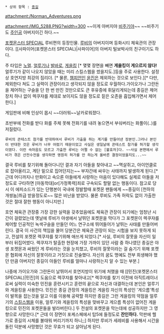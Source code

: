  * 상위 항목 : [[종길]]

attachment:/Norman_Adventures.png

attachment:/IMG_5288.PNG?width=300
~~이게 아버지야 [[비주기(포켓몬스터 SPECIAL)|비주기]]야~~ ~~비주기도 [[실버(포켓몬스터 SPECIAL)|주인공]] 아버지이긴 하다.~~

[[포켓몬스터 SPECIAL]] 루비편의 등장인물.
[[루비(포켓몬스터 SPECIAL)|루비]]의 아버지이며 등화시티 체육관의 관장이다. [[사파이어(포켓몬스터 SPECIAL)|사파이어]의 아버지 털보박사의 친구이기도 하다.

주 타입은 [[노멀]]. [[얼루기]]나 [[발바로]], [[게을킹]] [* 몇몇 장면을 빼면 '''게을킹이 게으르지 않다!''' 얼루기가 같이 나오지 않았을 때는 미리 스킬스웹을 썼을지도.]등을 주로 사용한다. 설정상 호연지방 최강의 짐리더. [* 물론, [[챔피언]]인 [[윤진]]은 제외하는 것으로 보인다.][* 다만, 제외한다 쳐도 그 실력이 관장이라고 생각되지 않을 정도로 우월하다.가이오가나 그란돈을 제어하는 구슬을 단 한 번 만진 것만으로도 큰 후유증에 휘달리게되는데 종길은 제어장치 하나 없이 렉쿠쟈를 제대로 보이지도 않을 정도로 짙은 오존을 흡입해가면서 제어한다.]

게임판에 비해 인상이 몹시 ~~더러워~~날카로워졌다.

초반부에 전화를 받다 화를 주체 못해 전화기를 내려 놓으면서 부숴버리는 화풀이(..)를 저질렀다.

 루비의 콘테스트 참가를 반대하여서 루비가 가출을 하는 계기를 만들어낸 장본인.그러나 본인이 반대한 것은 루비가 너무 어렸기 때문이었고 사실은 생일날에 콘테스트 참가를 허가할 생각이였다. 이런 속마음도 모르고 가출한 루비는 어쩔 수 없는 [불효자]다. ~~사실 본편에서 루비가 겪은 산전수전을 생각하면 영원히 허가를 안 하는게 올바른 결정이었을지도...~~

결국 루비를 찾기위해 돌아다니던 결과 자기 아들을 찾아내고 ~~멱살쥐고, 아이언클로로 잡아올리고, 계단 밑으로 집어던지는~~ 부자간에 싸우는 사태까지 발생하게 된다.[* 근데 어디까지나 만화이고 속으론 아들에게 사랑하는 마음이 있다해도 실제로 아들을 저 정도로 구타하면 [아동학대]or[가정폭력]죄로 구속되도 할말 없는 행동이다. 참고로 당시 이 에피소드가 있는 단행본이 국내에 정발할때 포켓몬 팬들에게 ~~종길이 [천하의 개쌍놈]취급 받을정도로~~ 많은 비난을 받았다. 물론 루비도 가족 허락도 없이 가출한 것은 절대 잘한 행동이 아니지만.]  

호연 체육관 관장중 가장 강한 실력을 갖추었음에도 체육관 관장이 되기에는 엄청난 시간이 걸렸었는데 옛날에 루비가 야생에서 날뛰던 포켓몬을 막다가 그 포켓몬이 렉쿠쟈를 제어할 인공적인 녹색구슬을 만들던 어느 연구소에 뛰어들어가 날뛰는 사태를 만들어버린다. 결국 이 사건의 책임을 물어 당분간은 체육관 관장이 되는 시험을 보지 못하게 되고, 전설의 포켓몬 렉쿠쟈를 찾기위해 애쓰게 되었다.[* 사실, 루비의 잘못을 자신이 일부러 뒤집어썼다. 렉쿠쟈가 탈출한 현장에 가장 가까이 있던 사람 중 하나였던 종길은 야생 포켓몬과 싸웠던 게 루비라는 것을 눈치챘고, 루비의 잘못이라는 걸 숨기기 위해 포켓몬 협회에 자신의 잘못이라고 거짓으로 진술했다. 자신의 꿈도 명예도 전부 희생해야 했던 만큼 아버지인 종길이 아들인 루비를 얼마나 사랑하는지 알 수 있는 부분.]

나중에 가이오가와 그란돈이 날뛰어서 호연지방이 위기에 처했을 때 [[민진(포켓몬스터 SPECIAL)|민진]의 도움으로 렉쿠쟈를 찾아내고[* 렉쿠쟈를 찾기 이전에 아직트레이너로써 실력이 미숙한 민진을 훈련시키고 훈련의 끝으로 자신과 대결하는데 본인은 얼루기와 게을킹을 사용한다. 민진은 종길 관장의 게을킹은 게을킹 자신의 특성인 '게으름'특성이 발목을 잡는것을 알고 이를 이용해 공략할 하지만 종길은 그런 게을킹의 약점을 얼루기의 [[스킬스웹]]을 이용, 얼루기와 게을킹의 특성을 맞바꾸고 게으름 특성이 없어진 게을킹으로 민진의 포켓몬들을 발라버린다.] 두 전설의 포켓몬을 막는데에 성공하지만 그 영향으로 사망한다.[* 근데 이 장면이 포케스페에서 탑5에 들정도로 '''잔인하다.''' 막판에 헬가로 종길의 시체를 불태워 버리기까지 하니;;] 하지만 루비가 세레비를 사용해서 시간을 돌린 덕분에 사망했던 것은 무효가 되고 살아남게 된다.
